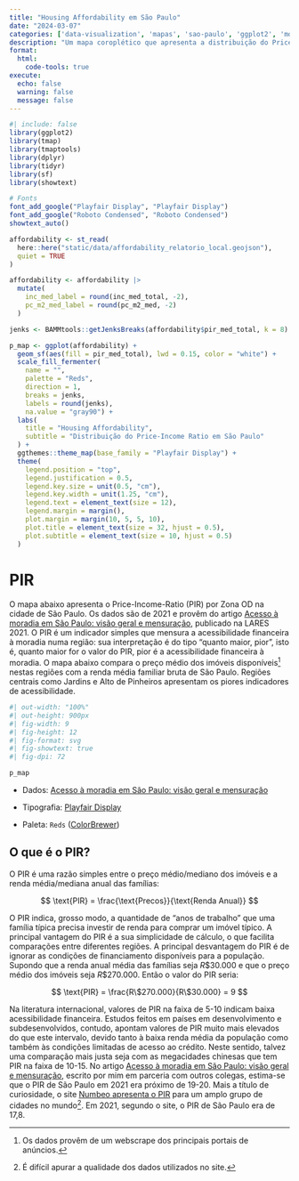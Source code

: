 ```yaml
---
title: "Housing Affordability em São Paulo"
date: "2024-03-07"
categories: ['data-visualization', 'mapas', 'sao-paulo', 'ggplot2', 'moradia', 'housing']
description: "Um mapa coroplético que apresenta a distribuição do Price-Income-Ratio (PIR) em São Paulo por regiões. O PIR mede a acessibilidade financeira aos imóveis."
format:
  html:
    code-tools: true
execute: 
  echo: false
  warning: false
  message: false
---
```


```r
#| include: false
library(ggplot2)
library(tmap)
library(tmaptools)
library(dplyr)
library(tidyr)
library(sf)
library(showtext)

# Fonts
font_add_google("Playfair Display", "Playfair Display")
font_add_google("Roboto Condensed", "Roboto Condensed")
showtext_auto()

affordability <- st_read(
  here::here("static/data/affordability_relatorio_local.geojson"),
  quiet = TRUE
)

affordability <- affordability |> 
  mutate(
    inc_med_label = round(inc_med_total, -2),
    pc_m2_med_label = round(pc_m2_med, -2)
  )
```

```r
jenks <- BAMMtools::getJenksBreaks(affordability$pir_med_total, k = 8)

p_map <- ggplot(affordability) +
  geom_sf(aes(fill = pir_med_total), lwd = 0.15, color = "white") +
  scale_fill_fermenter(
    name = "",
    palette = "Reds",
    direction = 1,
    breaks = jenks,
    labels = round(jenks),
    na.value = "gray90") +
  labs(
    title = "Housing Affordability",
    subtitle = "Distribuição do Price-Income Ratio em São Paulo"
  ) +
  ggthemes::theme_map(base_family = "Playfair Display") +
  theme(
    legend.position = "top",
    legend.justification = 0.5,
    legend.key.size = unit(0.5, "cm"),
    legend.key.width = unit(1.25, "cm"),
    legend.text = element_text(size = 12),
    legend.margin = margin(),
    plot.margin = margin(10, 5, 5, 10),
    plot.title = element_text(size = 32, hjust = 0.5),
    plot.subtitle = element_text(size = 10, hjust = 0.5)
  )
```

# PIR

O mapa abaixo apresenta o Price-Income-Ratio (PIR) por Zona OD na cidade de São Paulo. Os dados são de 2021 e provêm do artigo [Acesso à moradia em São Paulo: visão geral e mensuração](https://lares.architexturez.net/system/files/4DRB.pdf), publicado na LARES 2021. O PIR é um indicador simples que mensura a acessibilidade financeira à moradia numa região: sua interpretação é do tipo "quanto maior, pior", isto é, quanto maior for o valor do PIR, pior é a acessibilidade financeira à moradia. O mapa abaixo compara o preço médio dos imóveis disponíveis[^1] nestas regiões com a renda média familiar bruta de São Paulo. Regiões centrais como Jardins e Alto de Pinheiros apresentam os piores indicadores de acessibilidade.

[^1]: Os dados provêm de um webscrape dos principais portais de anúncios.

```r
#| out-width: "100%"
#| out-height: 900px
#| fig-width: 9
#| fig-height: 12
#| fig-format: svg
#| fig-showtext: true
#| fig-dpi: 72

p_map
```

-   Dados: [Acesso à moradia em São Paulo: visão geral e mensuração](https://lares.architexturez.net/system/files/4DRB.pdf)

-   Tipografia: [Playfair Display](https://fonts.google.com/specimen/Playfair+Display)

-   Paleta: `Reds` ([ColorBrewer](https://colorbrewer2.org/#type=sequential&scheme=Reds&n=9))

## O que é o PIR?

O PIR é uma razão simples entre o preço médio/mediano dos imóveis e a renda média/mediana anual das famílias:

$$
\text{PIR} = \frac{\text{Precos}}{\text{Renda Anual}}
$$

O PIR indica, grosso modo, a quantidade de "anos de trabalho" que uma família típica precisa investir de renda para comprar um imóvel típico. A principal vantagem do PIR é a sua simplicidade de cálculo, o que facilita comparações entre diferentes regiões. A principal desvantagem do PIR é de ignorar as condições de financiamento disponíveis para a população. Supondo que a renda anual média das famílias seja $R\$30.000$ e que o preço médio dos imóveis seja $R\$270.000$. Então o valor do PIR seria:

$$
\text{PIR} = \frac{R\$270.000}{R\$30.000} = 9
$$

Na literatura internacional, valores de PIR na faixa de 5-10 indicam baixa acessibilidade financeira. Estudos feitos em países em desenvolvimento e subdesenvolvidos, contudo, apontam valores de PIR muito mais elevados do que este intervalo, devido tanto à baixa renda média da população como também às condições limitadas de acesso ao crédito. Neste sentido, talvez uma comparação mais justa seja com as megacidades chinesas que tem PIR na faixa de 10-15. No artigo [Acesso à moradia em São Paulo: visão geral e mensuração](https://lares.architexturez.net/system/files/4DRB.pdf), escrito por mim em parceria com outros colegas, estima-se que o PIR de São Paulo em 2021 era próximo de 19-20. Mais a título de curiosidade, o site [Numbeo apresenta o PIR](https://www.numbeo.com/property-investment/rankings.jsp?title=2021) para um amplo grupo de cidades no mundo[^2]. Em 2021, segundo o site, o PIR de São Paulo era de 17,8.

[^2]: É difícil apurar a qualidade dos dados utilizados no site.
